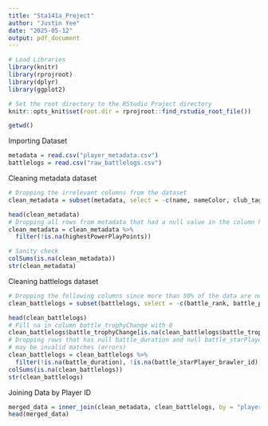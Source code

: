 ```yaml
---
title: "Sta141a_Project"
author: "Justin Yee"
date: "2025-05-12"
output: pdf_document
---
```


```r
# Load Libraries
library(knitr)
library(rprojroot)
library(dplyr)
library(ggplot2)

# Set the root directory to the RStudio Project directory
knitr::opts_knit$set(root.dir = rprojroot::find_rstudio_root_file())
```


```r
getwd()
```

Importing Dataset

```r
metadata = read.csv("player_metadata.csv")
battlelogs = read.csv("raw_battlelogs.csv")
```

Cleaning metadata dataset

```r
# Dropping the irrelevant columns from the dataset
clean_metadata = subset(metadata, select = -c(name, nameColor, club_tag, club_name, icon_id, bestTimeAsBigBrawler))

head(clean_metadata)
# Dropping all rows from metadata that had a null value in the column highestPowerPlayPoints
clean_metadata = clean_metadata %>%
  filter(!is.na(highestPowerPlayPoints))

# Sanity check
colSums(is.na(clean_metadata))
str(clean_metadata)
```

Cleaning battlelogs dataset

```r
# Dropping the following columns since more than 50% of the data are null values
clean_battlelogs = subset(battlelogs, select = -c(battle_rank, battle_players, battle_starPlayer, battle_bigBrawler_tag, battle_bigBrawler_name, battle_bigBrawler_brawler_id, battle_bigBrawler_brawler_name, battle_bigBrawler_brawler_power, battle_bigBrawler_brawler_trophies, battle_level_name, battle_level_id, battle_starPlayer_name))

head(clean_battlelogs)
# Fill na in column battle_trophyChange with 0
clean_battlelogs$battle_trophyChange[is.na(clean_battlelogs$battle_trophyChange)] = 0
# Dropping rows that has null battle_duration and null battle_starPlayer_brawler_id since they
# may be invalid matches (errors)
clean_battlelogs = clean_battlelogs %>%
  filter(!is.na(battle_duration), !is.na(battle_starPlayer_brawler_id))
colSums(is.na(clean_battlelogs))
str(clean_battlelogs)
```

Joining Data by Player ID

```r
merged_data = inner_join(clean_metadata, clean_battlelogs, by = "player_id")
head(merged_data)

```

